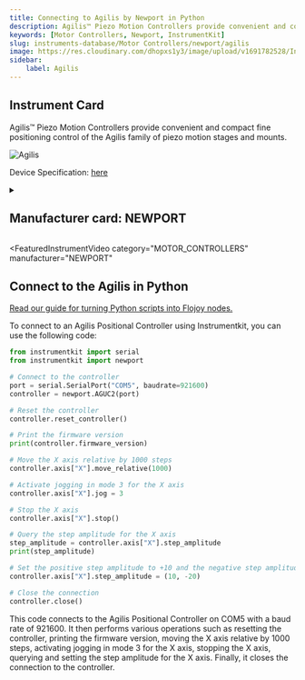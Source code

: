 ```yaml
---
title: Connecting to Agilis by Newport in Python
description: Agilis™ Piezo Motion Controllers provide convenient and compact fine positioning control of the Agilis family of piezo motion stages and mounts.
keywords: [Motor Controllers, Newport, InstrumentKit] 
slug: instruments-database/Motor Controllers/newport/agilis 
image: https://res.cloudinary.com/dhopxs1y3/image/upload/v1691782528/Instruments/Positional%20Controller/Agilis/Agilis.jpg
sidebar:
    label: Agilis 
---
```



## Instrument Card

Agilis™ Piezo Motion Controllers provide convenient and compact fine positioning control of the Agilis family of piezo motion stages and mounts.

![Agilis](https://res.cloudinary.com/dhopxs1y3/image/upload/v1691782528/Instruments/Positional%20Controller/Agilis/Agilis.jpg)

Device Specification: [here](https://www.newport.com/mam/celum/celum_assets/np/resources/Agilis_Piezo_Motor_Driven_Components_User_Manual.pdf?1)

<details style={{ marginTop: "15px"}}>
<summary><h2 style={{display:'inline'}}>Manufacturer card: NEWPORT</h2></summary>

![NEWPORT](https://res.cloudinary.com/dhopxs1y3/image/upload/v1692806178/Instruments/Vendor%20Logos/Newport.png)

Newport provides a wide range of photonics technology and products designed to enhance the capabilities and productivity of our customers' applications.

- Headquarters: Irvine, California, United States
- Yearly Revenue (millions, USD): 3500
- Vendor Website: [here](https://www.newport.com/)

</details>


<FeaturedInstrumentVideo
  category="MOTOR_CONTROLLERS"
  manufacturer="NEWPORT"
></FeaturedInstrumentVideo>

## Connect to the Agilis in Python

[Read our guide for turning Python scripts into Flojoy nodes.](https://docs.flojoy.ai/contribution/blocks/custom-flojoy-block/)



<Tabs>
<TabItem value="Flojoy" label="Flojoy" className="flojoy-instrument-tabs">

<NodeCardCollection category="MOTOR_CONTROLLERS" manufacturer="Newport"></NodeCardCollection>

</TabItem>
<TabItem value="InstrumentKit" label="InstrumentKit">

To connect to an Agilis Positional Controller using Instrumentkit, you can use the following code:

```python
from instrumentkit import serial
from instrumentkit import newport

# Connect to the controller
port = serial.SerialPort("COM5", baudrate=921600)
controller = newport.AGUC2(port)

# Reset the controller
controller.reset_controller()

# Print the firmware version
print(controller.firmware_version)

# Move the X axis relative by 1000 steps
controller.axis["X"].move_relative(1000)

# Activate jogging in mode 3 for the X axis
controller.axis["X"].jog = 3

# Stop the X axis
controller.axis["X"].stop()

# Query the step amplitude for the X axis
step_amplitude = controller.axis["X"].step_amplitude
print(step_amplitude)

# Set the positive step amplitude to +10 and the negative step amplitude to -20 for the X axis
controller.axis["X"].step_amplitude = (10, -20)

# Close the connection
controller.close()
```

This code connects to the Agilis Positional Controller on COM5 with a baud rate of 921600. It then performs various operations such as resetting the controller, printing the firmware version, moving the X axis relative by 1000 steps, activating jogging in mode 3 for the X axis, stopping the X axis, querying and setting the step amplitude for the X axis. Finally, it closes the connection to the controller.

</TabItem>
</Tabs>